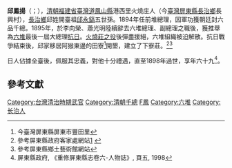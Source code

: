 '''邱鳳揚'''（{{lang-nan-tw|Khu Hōng-iông}}；{{bd|1829年||1898年||catIdx=Q邱}}），[[清朝|清朝]][[福建省|福建省]][[臺灣道|臺灣道]][[鳳山縣_(台灣)|鳳山縣]]港西里火燒庄人（今[[臺灣|臺灣]][[屏東縣|屏東縣]][[長治鄉|長治鄉]]長興村），[[長治鄉|長治鄉]]邱姓開臺祖[[邱永鎬|邱永鎬]]五世孫。1894年任前堆總理，因軍功獲朝廷封六品千總。1895年，於李向榮、蕭光明陸續辭去六堆總理、副總理之職後，獲推舉為[[六堆|六堆]]最後一屆大總理[[乙未戰爭|抗日]]。[[火燒庄戰役|火燒莊之役]]後彈盡援絕，六堆組織被迫解散。抗日戰爭結束後，邱家移居阿猴東邊的田寮<ref>今臺灣屏東縣屏東市豐田里</ref>開墾，建立了下寮莊。<ref>參考屏東縣政府客家處網站[http://www.pthg.gov.tw/planhab/CmsShow.aspx?Parm=2007420103758625,2006111393853196,5] {{Wayback|url=http://www.pthg.gov.tw/planhab/CmsShow.aspx?Parm=2007420103758625,2006111393853196,5 |date=20080518194208 }}</ref><ref>參考屏東縣鄉土藝術館網站{{cite web |url=http://www.cultural.pthg.gov.tw/museum/lam/CH/history/h3.html |title=存档副本 |accessdate=2009-05-31 |deadurl=yes |archiveurl=https://web.archive.org/web/20071009020631/http://www.cultural.pthg.gov.tw/museum/lam/CH/history/h3.html |archivedate=2007-10-09 }}</ref>

日人佔據全臺後，佩服其忠義，對他十分禮遇，直至1898年過世，享年六十九<ref>屏東縣政府, 《重修屏東縣志卷六-人物誌》, 頁五, 1998</ref>。

==參考文獻==
<div class="references-small">
<references />
</div>

[[Category:台灣清治時期武官|Category:台灣清治時期武官]]
[[Category:清朝千總|Category:清朝千總]]
[[Category:邱姓|F鳳]]
[[Category:六堆|Category:六堆]]
[[Category:长治人|Category:长治人]]